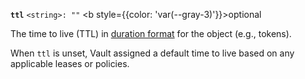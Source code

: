 <a id="ttl-common" />

**`ttl`** `<string>: ""` <b style={{color: 'var(--gray-3)'}}>optional</b>

The time to live (TTL) in [duration format](/vault/docs/concepts/duration-format)
for the object (e.g., tokens).

When `ttl` is unset, Vault assigned a default time to live based on any
applicable leases or policies.